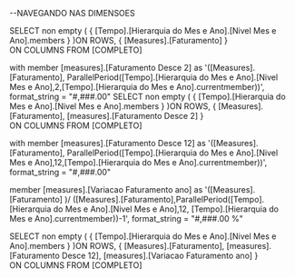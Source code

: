 --NAVEGANDO NAS DIMENSOES

SELECT	non empty (
{
[Tempo].[Hierarquia do Mes e Ano].[Nivel Mes e Ano].members
}
	)ON ROWS,
{
[Measures].[Faturamento]
}		
		ON COLUMNS
FROM	[COMPLETO]



with member [measures].[Faturamento Desce 2] as 
'([Measures].[Faturamento], ParallelPeriod([Tempo].[Hierarquia do Mes e Ano].[Nivel Mes e Ano],2,[Tempo].[Hierarquia do Mes e Ano].currentmember))',
format_string = "#,###.00"
SELECT	non empty (
{
[Tempo].[Hierarquia do Mes e Ano].[Nivel Mes e Ano].members
}
	)ON ROWS,
{
[Measures].[Faturamento],
[measures].[Faturamento Desce 2]
}		
		ON COLUMNS
FROM	[COMPLETO]





with member [measures].[Faturamento Desce 12] as 
'([Measures].[Faturamento], ParallelPeriod([Tempo].[Hierarquia do Mes e Ano].[Nivel Mes e Ano],12,[Tempo].[Hierarquia do Mes e Ano].currentmember))',
format_string = "#,###.00"

  member [measures].[Variacao Faturamento ano] as 
'([Measures].[Faturamento] )/ 
([Measures].[Faturamento],ParallelPeriod([Tempo].[Hierarquia do Mes e Ano].[Nivel Mes e Ano],12,
[Tempo].[Hierarquia do Mes e Ano].currentmember))-1',
format_string = "#,###.00 %"



SELECT	non empty (
{
[Tempo].[Hierarquia do Mes e Ano].[Nivel Mes e Ano].members
}
	)ON ROWS,
{
[Measures].[Faturamento],
[measures].[Faturamento Desce 12],
[measures].[Variacao Faturamento ano]
}		
		ON COLUMNS
FROM	[COMPLETO]


